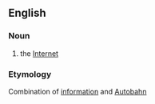 ==English==

===Noun===
{{en-noun}}

# the [[Internet]]

===Etymology===
Combination of [[information]] and [[Autobahn]]